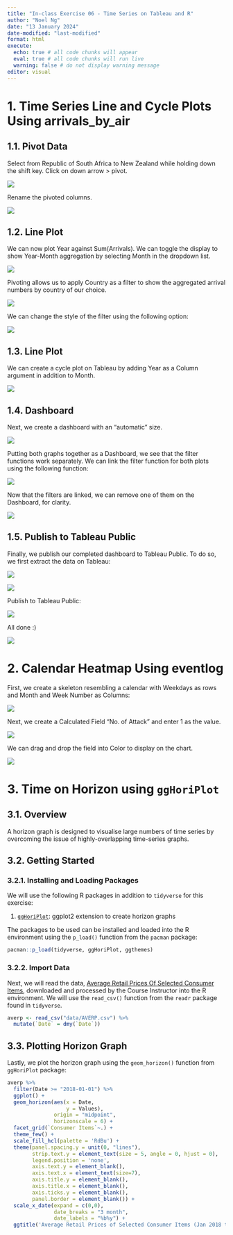 ```yaml
---
title: "In-class Exercise 06 - Time Series on Tableau and R"
author: "Noel Ng"
date: "13 January 2024"
date-modified: "last-modified"
format: html
execute: 
  echo: true # all code chunks will appear
  eval: true # all code chunks will run live
  warning: false # do not display warning message
editor: visual
---
```


# 1.  Time Series Line and Cycle Plots Using arrivals_by_air

## 1.1. Pivot Data

Select from Republic of South Africa to New Zealand while holding down the shift key. Click on down arrow \> pivot.

![](images/Screenshot%202024-02-24%20140047.png)

Rename the pivoted columns.

![](images/Screenshot%202024-02-24%20140237.png)

## 1.2. Line Plot

We can now plot Year against Sum(Arrivals). We can toggle the display to show Year-Month aggregation by selecting Month in the dropdown list.

![](images/Screenshot%202024-02-24%20140426.png)

Pivoting allows us to apply Country as a filter to show the aggregated arrival numbers by country of our choice.

![](images/Screenshot%202024-02-24%20140755.png)

We can change the style of the filter using the following option:

![](images/Screenshot%202024-02-24%20140637.png)

## 1.3. Line Plot

We can create a cycle plot on Tableau by adding Year as a Column argument in addition to Month.

![](images/Screenshot%202024-02-24%20141523.png)

## 1.4. Dashboard

Next, we create a dashboard with an "automatic" size.

![](images/Screenshot%202024-02-24%20141734-01.png)

Putting both graphs together as a Dashboard, we see that the filter functions work separately. We can link the filter function for both plots using the following function:

![](images/Screenshot%202024-02-24%20141927.png)

Now that the filters are linked, we can remove one of them on the Dashboard, for clarity.

![](images/Screenshot%202024-02-24%20142018.png)

## 1.5. Publish to Tableau Public

Finally, we publish our completed dashboard to Tableau Public. To do so, we first extract the data on Tableau:

![](images/Screenshot%202024-02-24%20142312.png)

![](images/Screenshot%202024-02-24%20142321.png)

Publish to Tableau Public:

![](images/Screenshot%202024-02-24%20142702.png)

All done :)

[![](images/Screenshot%202024-02-24%20145050.png)](https://public.tableau.com/app/profile/noel4429/viz/ISSS608_In_Class_Ex06_Arrivals_to_SG/Dashboard1?publish=yes)

# 2. Calendar Heatmap Using eventlog

First, we create a skeleton resembling a calendar with Weekdays as rows and Month and Week Number as Columns:

![](images/Screenshot%202024-02-24%20145523.png)

Next, we create a Calculated Field "No. of Attack" and enter 1 as the value.

![](images/Screenshot%202024-02-24%20145826.png)

We can drag and drop the field into Color to display on the chart.

![](images/Screenshot%202024-02-24%20145904.png)


# 3. Time on Horizon using `ggHoriPlot`

## 3.1. Overview

A horizon graph is designed to visualise large numbers of time series by overcoming the issue of highly-overlapping time-series graphs. 

## 3.2. Getting Started

### 3.2.1. Installing and Loading Packages

We will use the following R packages in addition to `tidyverse` for this exercise:

1.  [`ggHoriPlot`](https://rivasiker.github.io/ggHoriPlot/): ggplot2 extension to create horizon graphs

The packages to be used can be installed and loaded into the R environment using the `p_load()` function from the `pacman` package:

```r
pacman::p_load(tidyverse, ggHoriPlot, ggthemes)
```

### 3.2.2. Import Data

Next, we will read the data, [Average Retail Prices Of Selected Consumer Items](https://tablebuilder.singstat.gov.sg/table/TS/M212891), downloaded and processed by the Course Instructor into the R environment. We will use the `read_csv()` function from the `readr` package found in `tidyverse`.

```r
averp <- read_csv("data/AVERP.csv") %>%
  mutate(`Date` = dmy(`Date`))
```

## 3.3. Plotting Horizon Graph

Lastly, we plot the horizon graph using the `geom_horizon()` function from `ggHoriPlot` package: 

```r
averp %>% 
  filter(Date >= "2018-01-01") %>%
  ggplot() +
  geom_horizon(aes(x = Date, 
                   y = Values),
               origin = "midpoint", 
               horizonscale = 6) +
  facet_grid(`Consumer Items`~.) +
  theme_few() +
  scale_fill_hcl(palette = 'RdBu') +
  theme(panel.spacing.y = unit(0, "lines"), 
        strip.text.y = element_text(size = 5, angle = 0, hjust = 0),
        legend.position = 'none',
        axis.text.y = element_blank(),
        axis.text.x = element_text(size=7),
        axis.title.y = element_blank(),
        axis.title.x = element_blank(),
        axis.ticks.y = element_blank(),
        panel.border = element_blank()) +
  scale_x_date(expand = c(0,0), 
               date_breaks = "3 month", 
               date_labels = "%b%y") +
  ggtitle('Average Retail Prices of Selected Consumer Items (Jan 2018 to Dec 2022)')
```
















